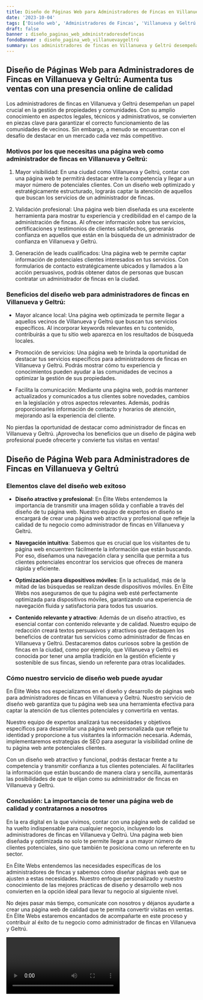 ```yaml
---
title: Diseño de Páginas Web para Administradores de Fincas en Villanueva y Geltrú
date: '2023-10-04'
tags: ['Diseño web', 'Administradores de Fincas', 'Villanueva y Geltrú']
draft: false
banner : diseño_paginas_web_administradoresdefincas
fondoBanner : diseño_pagina_web_villanuevaygeltrú
summary: Los administradores de fincas en Villanueva y Geltrú desempeñan un papel crucial en la gestión de propiedades y comunidades. Con su amplio conocimiento en aspectos legales, técnicos y administrativos, se convierten en piezas clave para garantizar el correcto funcionamiento de las comunidades de vecinos. Sin embargo, a menudo se encuentran con el desafío de destacar en un mercado cada vez más competitivo.
---
```


## Diseño de Páginas Web para Administradores de Fincas en Villanueva y Geltrú: Aumenta tus ventas con una presencia online de calidad

Los administradores de fincas en Villanueva y Geltrú desempeñan un papel crucial en la gestión de propiedades y comunidades. Con su amplio conocimiento en aspectos legales, técnicos y administrativos, se convierten en piezas clave para garantizar el correcto funcionamiento de las comunidades de vecinos. Sin embargo, a menudo se encuentran con el desafío de destacar en un mercado cada vez más competitivo.

### Motivos por los que necesitas una página web como administrador de fincas en Villanueva y Geltrú:

1. Mayor visibilidad: En una ciudad como Villanueva y Geltrú, contar con una página web te permitirá destacar entre la competencia y llegar a un mayor número de potenciales clientes. Con un diseño web optimizado y estratégicamente estructurado, lograrás captar la atención de aquellos que buscan los servicios de un administrador de fincas.

2. Validación profesional: Una página web bien diseñada es una excelente herramienta para mostrar tu experiencia y credibilidad en el campo de la administración de fincas. Al ofrecer información sobre tus servicios, certificaciones y testimonios de clientes satisfechos, generarás confianza en aquellos que están en la búsqueda de un administrador de confianza en Villanueva y Geltrú.

3. Generación de leads cualificados: Una página web te permite captar información de potenciales clientes interesados en tus servicios. Con formularios de contacto estratégicamente ubicados y llamados a la acción persuasivos, podrás obtener datos de personas que buscan contratar un administrador de fincas en la ciudad.

### Beneficios del diseño web para administradores de fincas en Villanueva y Geltrú:

- Mayor alcance local: Una página web optimizada te permite llegar a aquellos vecinos de Villanueva y Geltrú que buscan tus servicios específicos. Al incorporar keywords relevantes en tu contenido, contribuirás a que tu sitio web aparezca en los resultados de búsqueda locales.

- Promoción de servicios: Una página web te brinda la oportunidad de destacar tus servicios específicos para administradores de fincas en Villanueva y Geltrú. Podrás mostrar cómo tu experiencia y conocimientos pueden ayudar a las comunidades de vecinos a optimizar la gestión de sus propiedades.

- Facilita la comunicación: Mediante una página web, podrás mantener actualizados y comunicados a tus clientes sobre novedades, cambios en la legislación y otros aspectos relevantes. Además, podrás proporcionarles información de contacto y horarios de atención, mejorando así la experiencia del cliente.

No pierdas la oportunidad de destacar como administrador de fincas en Villanueva y Geltrú. ¡Aprovecha los beneficios que un diseño de página web profesional puede ofrecerte y convierte tus visitas en ventas!

<GifSeo />

<Cta />

## Diseño de Página Web para Administradores de Fincas en Villanueva y Geltrú

### Elementos clave del diseño web exitoso

- **Diseño atractivo y profesional**: En Élite Webs entendemos la importancia de transmitir una imagen sólida y confiable a través del diseño de tu página web. Nuestro equipo de expertos en diseño se encargará de crear una página web atractiva y profesional que refleje la calidad de tu negocio como administrador de fincas en Villanueva y Geltrú.

- **Navegación intuitiva**: Sabemos que es crucial que los visitantes de tu página web encuentren fácilmente la información que están buscando. Por eso, diseñamos una navegación clara y sencilla que permita a tus clientes potenciales encontrar los servicios que ofreces de manera rápida y eficiente.

- **Optimización para dispositivos móviles**: En la actualidad, más de la mitad de las búsquedas se realizan desde dispositivos móviles. En Élite Webs nos aseguramos de que tu página web esté perfectamente optimizada para dispositivos móviles, garantizando una experiencia de navegación fluida y satisfactoria para todos tus usuarios.

- **Contenido relevante y atractivo**: Además de un diseño atractivo, es esencial contar con contenido relevante y de calidad. Nuestro equipo de redacción creará textos persuasivos y atractivos que destaquen los beneficios de contratar tus servicios como administrador de fincas en Villanueva y Geltrú. Destacaremos datos curiosos sobre la gestión de fincas en la ciudad, como por ejemplo, que Villanueva y Geltrú es conocida por tener una amplia tradición en la gestión eficiente y sostenible de sus fincas, siendo un referente para otras localidades.

### Cómo nuestro servicio de diseño web puede ayudar

En Élite Webs nos especializamos en el diseño y desarrollo de páginas web para administradores de fincas en Villanueva y Geltrú. Nuestro servicio de diseño web garantiza que tu página web sea una herramienta efectiva para captar la atención de tus clientes potenciales y convertirla en ventas.

Nuestro equipo de expertos analizará tus necesidades y objetivos específicos para desarrollar una página web personalizada que refleje tu identidad y proporcione a tus visitantes la información necesaria. Además, implementaremos estrategias de SEO para asegurar la visibilidad online de tu página web ante potenciales clientes.

Con un diseño web atractivo y funcional, podrás destacar frente a tu competencia y transmitir confianza a tus clientes potenciales. Al facilitarles la información que están buscando de manera clara y sencilla, aumentarás las posibilidades de que te elijan como su administrador de fincas en Villanueva y Geltrú.

### Conclusión: La importancia de tener una página web de calidad y contratarnos a nosotros

En la era digital en la que vivimos, contar con una página web de calidad se ha vuelto indispensable para cualquier negocio, incluyendo los administradores de fincas en Villanueva y Geltrú. Una página web bien diseñada y optimizada no solo te permite llegar a un mayor número de clientes potenciales, sino que también te posiciona como un referente en tu sector.

En Élite Webs entendemos las necesidades específicas de los administradores de fincas y sabemos cómo diseñar páginas web que se ajusten a estas necesidades. Nuestro enfoque personalizado y nuestro conocimiento de las mejores prácticas de diseño y desarrollo web nos convierten en la opción ideal para llevar tu negocio al siguiente nivel.

No dejes pasar más tiempo, comunícate con nosotros y déjanos ayudarte a crear una página web de calidad que te permita convertir visitas en ventas. En Élite Webs estaremos encantados de acompañarte en este proceso y contribuir al éxito de tu negocio como administrador de fincas en Villanueva y Geltrú.

<Video />

<CtaBot job='Administradores de Fincas' city='Villanueva y Geltrú'/>

<Gmaps query='Villanueva y Geltrú+españa+maps' />